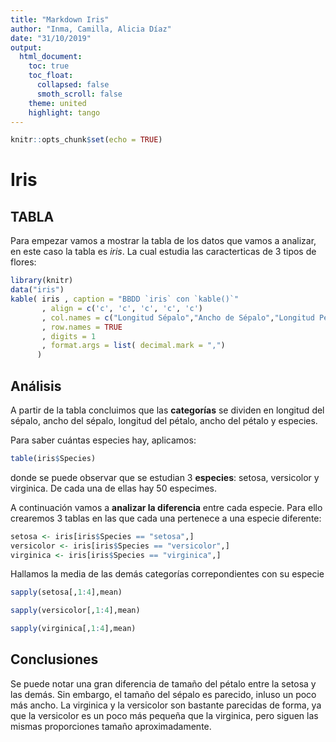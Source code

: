 ```yaml
---
title: "Markdown Iris"
author: "Inma, Camilla, Alicia Díaz"
date: "31/10/2019"
output: 
  html_document:
    toc: true 
    toc_float:
      collapsed: false
      smoth_scroll: false
    theme: united
    highlight: tango
---
```


```r
knitr::opts_chunk$set(echo = TRUE)
```

# Iris

## TABLA

Para empezar vamos a mostrar la tabla de los datos que vamos a analizar, en este caso la tabla es _iris_. La cual estudia las caracterticas de 3 tipos de flores:

```r
library(knitr)
data("iris")
kable( iris , caption = "BBDD `iris` con `kable()`"
       , align = c('c', 'c', 'c', 'c', 'c')
       , col.names = c("Longitud Sépalo","Ancho de Sépalo","Longitud Pétalo","Ancho Pétalo","Especies")
       , row.names = TRUE
       , digits = 1
       , format.args = list( decimal.mark = ",")
      )
```

## Análisis

A partir de la tabla concluimos que las **categorías** se dividen en longitud del sépalo, ancho del sépalo, longitud del pétalo, ancho del pétalo y especies.

Para saber cuántas especies hay, aplicamos:

```r
table(iris$Species)
```

donde se puede observar que se estudian 3 **especies**: setosa, versicolor y virginica. De cada una de ellas hay 50 especimes.

A continuación vamos a **analizar la diferencia** entre cada especie. Para ello crearemos 3 tablas en las que cada una pertenece a una especie diferente:

```r
setosa <- iris[iris$Species == "setosa",]
versicolor <- iris[iris$Species == "versicolor",]
virginica <- iris[iris$Species == "virginica",]
```

Hallamos la media de las demás categorías correpondientes con su especie

```r
sapply(setosa[,1:4],mean)
````

```r
sapply(versicolor[,1:4],mean)
````

```r
sapply(virginica[,1:4],mean)
````

## Conclusiones

Se puede notar una gran diferencia de tamaño del pétalo entre la setosa y las demás.
Sin embargo, el tamaño del sépalo es parecido, inluso un poco más ancho. La virginica y la versicolor son bastante parecidas de forma, ya que la versicolor es un poco más pequeña que la virginica, pero siguen las mismas proporciones tamaño aproximadamente.
